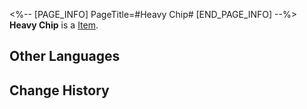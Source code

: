 <%-- [PAGE_INFO]
PageTitle=#Heavy Chip#
[END_PAGE_INFO] --%>
{{Item Infobox
|id          = 292006
|image       = Item Heavy Chip.png{{subst:void|<!--$UPLOAD:<<SpriteOutput/ItemFigures/292006.png>-<Item Heavy Chip.png>-<Item Icons>>-->}}
|type        = 
|invCategory = 
|rarity      = 4
|effect      = 
|description = When all the things worth cherishing in life are traded for chips that flutter between your fingers, losing them becomes all too easy.
}}
{{Description|''"What a gambler gains in the end, is also what they lose in the end."''}}
'''Heavy Chip''' is a [[Item]].

==Other Languages==
{{Other Languages
|en   = Heavy Chip
|zhs  = 压手的筹码
|zht  = 壓手的籌碼
|ja   = 重いチップ
|ko   = 무거운 칩
|es   = Fichas pesadas
|fr   = Jetons lourds
|ru   = Тяжёлые фишки
|th   = ชิปกดดัน
|vi   = Xu Đặt Cược Giá Trị
|de   = Schwerer Chip
|id   = Chip Berat
|pt   = Monte de Fichas
}}

==Change History==
{{Change History|2.7}}